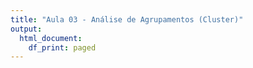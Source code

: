 ```yaml
---
title: "Aula 03 - Análise de Agrupamentos (Cluster)"
output:
  html_document:
    df_print: paged
---
```


